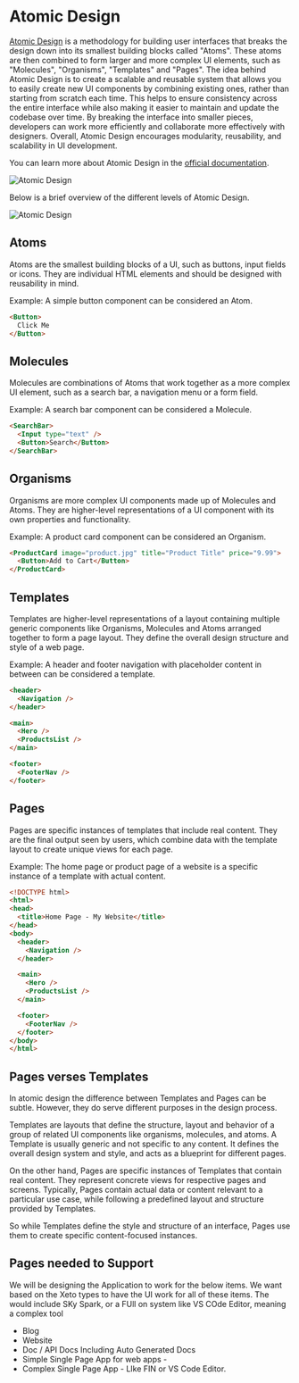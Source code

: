 
# Atomic Design
[Atomic Design](https://atomicdesign.bradfrost.com/chapter-2/) is a methodology for building user interfaces that breaks the design down into its smallest building blocks called "Atoms". These atoms are then combined to form larger and more complex UI elements, such as "Molecules", "Organisms", "Templates" and "Pages". The idea behind Atomic Design is to create a scalable and reusable system that allows you to easily create new UI components by combining existing ones, rather than starting from scratch each time. This helps to ensure consistency across the entire interface while also making it easier to maintain and update the codebase over time. By breaking the interface into smaller pieces, developers can work more efficiently and collaborate more effectively with designers. Overall, Atomic Design encourages modularity, reusability, and scalability in UI development.

You can learn more about Atomic Design in the [official documentation](https://atomicdesign.bradfrost.com/chapter-2/).

<div className="flex items-center justify-center ">
  <img 
    src="/resources/screenshots/atomic-design-process.png"
    alt="Atomic Design"
    width={650}
    height={650}
    className="pt-10 rounded-lg shadow-xl"
  />
</div>

Below is a brief overview of the different levels of Atomic Design.

<div className="flex items-center justify-center ">
  <img 
    src="/resources/screenshots/instagram-atomic.png"
    alt="Atomic Design"
    width={650}
    height={650}
    className="pt-10 rounded-lg shadow-xl"
  />
</div>


## Atoms

Atoms are the smallest building blocks of a UI, such as buttons, input fields or icons. They are individual HTML elements and should be designed with reusability in mind.

Example: A simple button component can be considered an Atom.

```html
<Button>
  Click Me
</Button>
```

## Molecules

Molecules are combinations of Atoms that work together as a more complex UI element, such as a search bar, a navigation menu or a form field.

Example: A search bar component can be considered a Molecule.

```html
<SearchBar>
  <Input type="text" />
  <Button>Search</Button>
</SearchBar>
```

## Organisms

Organisms are more complex UI components made up of Molecules and Atoms. They are higher-level representations of a UI component with its own properties and functionality.

Example: A product card component can be considered an Organism.

```html
<ProductCard image="product.jpg" title="Product Title" price="9.99">
  <Button>Add to Cart</Button>
</ProductCard>
```

## Templates

Templates are higher-level representations of a layout containing multiple generic components like Organisms, Molecules and Atoms arranged together to form a page layout. They define the overall design structure and style of a web page.

Example: A header and footer navigation with placeholder content in between can be considered a template.

```html
<header>
  <Navigation />
</header>

<main>
  <Hero />
  <ProductsList />
</main>

<footer>
  <FooterNav />
</footer>
```

## Pages

Pages are specific instances of templates that include real content. They are the final output seen by users, which combine data with the template layout to create unique views for each page.

Example: The home page or product page of a website is a specific instance of a template with actual content.

```html
<!DOCTYPE html>
<html>
<head>
  <title>Home Page - My Website</title>
</head>
<body>
  <header>
    <Navigation />
  </header>

  <main>
    <Hero />
    <ProductsList />
  </main>

  <footer>
    <FooterNav />
  </footer>
</body>
</html>
```

## Pages verses Templates

In atomic design the difference between Templates and Pages can be subtle. However, they do serve different purposes in the design process.

Templates are layouts that define the structure, layout and behavior of a group of related UI components like organisms, molecules, and atoms. A Template is usually generic and not specific to any content. It defines the overall design system and style, and acts as a blueprint for different pages.

On the other hand, Pages are specific instances of Templates that contain real content. They represent concrete views for respective pages and screens. Typically, Pages contain actual data or content relevant to a particular use case, while following a predefined layout and structure provided by Templates.

So while Templates define the style and structure of an interface, Pages use them to create specific content-focused instances.

## Pages needed to Support

We will be designing the Application to work for the below items. We want based on the Xeto types to have the UI work for all of these items. The would include SKy Spark, or a FUll on system like VS COde Editor, meaning a complex tool

- Blog
- Website
- Doc / API Docs Including Auto Generated Docs
- Simple Single Page App for web apps - 
- Complex Single Page App - LIke FIN or VS Code Editor.